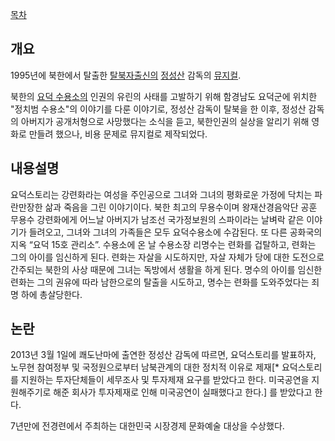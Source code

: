 [[목차]]

== 개요 ==
1995년에 북한에서 탈출한 [[탈북자]]출신의 [[정성산]] 감독의 [[뮤지컬]].

북한의 [[요덕 수용소]]의 인권의 유린의 사태를 고발하기 위해 함경남도 요덕군에 위치한 "정치범 수용소"의 이야기를 다룬 이야기로, 정성산 감독이 탈북을 한 이후, 정성산 감독의 아버지가 공개처형으로 사망했다는 소식을 듣고, 북한인권의 실상을 알리기 위해 영화로 만들려 했으나, 비용 문제로 뮤지컬로 제작되었다.

== 내용설명 ==

요덕스토리는 강련화라는 여성을 주인공으로 그녀와 그녀의 평화로운 가정에 닥치는 파란만장한 삶과 죽음을 그린 이야기이다. 북한 최고의 무용수이며 왕재산경음악단 공훈 무용수 강련화에게 어느날 아버지가 남조선 국가정보원의 스파이라는 날벼락 같은 이야기가 들려오고, 그녀와 그녀의 가족들은 모두 요덕수용소에 수감된다. 또 다른 공화국의 지옥 “요덕 15호 관리소”. 수용소에 온 날 수용소장 리명수는 련화를 겁탈하고, 련화는 그의 아이를 임신하게 된다. 련화는 자살을 시도하지만, 자살 자체가 당에 대한 도전으로 간주되는 북한의 사상 때문에 그녀는 독방에서 생활을 하게 된다. 명수의 아이를 임신한 련화는 그의 권유에 따라 남한으로의 탈출을 시도하고, 명수는 련화를 도와주었다는 죄명 하에 총살당한다.

== 논란 ==
2013년 3월 1일에 쾌도난마에 출연한 정성산 감독에 따르면, 요덕스토리를 발표하자, 노무현 참여정부 및 국정원으로부터 남북관계의 대한 정치적 이유로 제재[* 요덕스토리를 지원하는 투자단체들이 세무조사 및 투자제재 요구를 받았다고 한다. 미국공연을 지원해주기로 해준 회사가 투자제재로 인해 미국공연이 실패했다고 한다.] 를 받았다고 한다. 

7년만에 전경련에서 주최하는 대한민국 시장경제 문화예술 대상을 수상했다.

